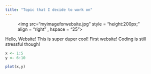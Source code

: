 ```yaml
---
title: "Topic that I decide to work on"
---
```

<figure>
<img src="myimageforwebsite.jpg"
style = "height:200px;"
align = "right" , hspace = "25">
</figure>

Hello, Website! This is super duper cool! First website! Coding is still stressful though!
```r
x <- 1:5
y <- 6:10

plot(x,y)
```